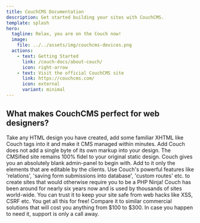 ```yaml
---
title: CouchCMS Documentation
description: Get started building your sites with CouchCMS.
template: splash
hero:
  tagline: Relax, you are on the Couch now!
  image:
    file: ../../assets/img/couchcms-devices.png
  actions:
    - text: Getting Started
      link: /couch-docs/about-couch/
      icon: right-arrow
    - text: Visit the official CouchCMS site
      link: https://couchcms.com/
      icon: external
      variant: minimal
---
```



## What makes CouchCMS perfect for web designers?


<CardGrid stagger>
	<Card title="No Knowledge of PHP Expected!" icon="seti:php">
		Take any HTML design you have created, add some familiar XHTML like Couch tags into it and make it CMS managed within minutes.
	</Card>
	<Card title="Your Markup Remains Untouched" icon="seti:html">
		Add Couch does not add a single byte of its own markup into your design. The CMSified site remains 100% fidel to your original static design.
	</Card>
	<Card title="Clients Love the Simple Admin Panel" icon="heart">
		Couch gives you an absolutely blank admin-panel to begin with. Add to it only the elements that are editable by the clients.
	</Card>
	<Card title="Simple But Not For Only Simple Sites!" icon="rocket">
		Use Couch's powerful features like 'relations', 'saving form submissions into database', 'custom routes' etc. to create sites that would otherwise require you to be a PHP Ninja!
	</Card>
	<Card title="Time-Tested and Secure" icon="seti:clock">
		Couch has been around for nearly six years now and is used by thousands of sites world-wide. You can trust it to keep your site safe from web hacks like XSS, CSRF etc.
	</Card>
	<Card title="Open Source and Free!" icon="seti:github">
		You get all this for free! Compare it to similar commercial solutions that will cost you anything from $100 to $300. In case you happen to need it, support is only a call away.
	</Card>
</CardGrid>
